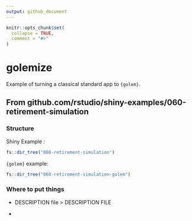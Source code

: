 ```yaml
---
output: github_document
---
```


<!-- README.md is generated from README.Rmd. Please edit that file -->

```r
knitr::opts_chunk$set(
  collapse = TRUE,
  comment = "#>"
)
```
# golemize

Example of turning a classical standard app to `{golem}`.

## From github.com/rstudio/shiny-examples/060-retirement-simulation

### Structure

Shiny Example : 

```r
fs::dir_tree("060-retirement-simulation")
```

`{golem}` example: 

```r
fs::dir_tree("060-retirement-simulation-golem")
```

### Where to put things 

+ DESCRIPTION file > DESCRIPTION FILE 

+ 